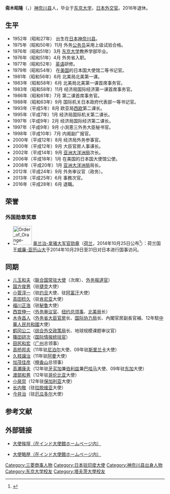 {{Infobox ambassador
| name  = 齋木 昭隆
| original_name = 
| native_name_lang = 
| image = 
| imagesize = 
| order = 23
| ambassador_from = 日本
| country = 印度
| term_start = 2011年2月
| term_end = 2012年9月
|1blankname    = {{nowrap|[[外務大臣_(日本)|外務大臣]]}}
|1namedata     = [[前原誠司|前原誠司]]<br>[[枝野幸男|枝野幸男]]（代）<br>[[松本剛明|松本剛明]]<br>[[玄葉光一郎|玄葉光一郎]]
| predecessor = {{link-ja|堂道秀明|堂道秀明}}
| successor = {{link-ja|八木毅|八木毅 (外交官)}}
|birth_date = {{birth date and age|1952|10|10}}
|birth_place = {{JPN}}[[神奈川縣|神奈川縣]]
|death_date = 
|death_place = 
|alma_mater = [[東京大学|東京大学]]教養学部
|profession = 
|occupation=
|spouse = {{link-ja|齋木尚子|斎木尚子}}
|parents=齋木千九郎（父）
|relatives= 
|children= 
|party = 
|website=
}}
'''斋木昭隆'''（{{lang-ja|'''齋木昭隆'''}}，{{bd|1952年|10月10日|||catIdx= Saiki Akitaka}}）[[神奈川县|神奈川县]]人，毕业于[[东京大学|东京大学]]，[[日本|日本]][[外交官|外交官]]。2016年退休。

== 生平 ==
* 1952年（昭和27年） 出生在[[日本|日本]][[神奈川县|神奈川县]]。
* 1975年（昭和50年）11月 外务[[公务员|公务员]]采用上级试验合格。
* 1976年（昭和51年）3月 [[东京大学|东京大学]]教养学部毕业。
* 1976年（昭和51年）4月 外务省入职。
* 1977年（昭和52年） [[英语|英语]]研修。 
* 1979年（昭和54年） 在[[美国|美国]]的日本国大使馆二等书记官。
* 1981年（昭和56年）6月 北美局北美第一课。 
* 1983年（昭和58年）6月 北美局北美第一课首席事务官。 
* 1983年（昭和58年）11月 经济局国际经济第一课首席事务官。
* 1986年（昭和61年）7月 第二课首席事务官。
* 1988年（昭和63年）9月 国际机关日本政府代表部一等书记官。
* 1993年（平成5年）8月 欧亚局[[西欧|西欧]]第二课长。 
* 1995年（平成7年）1月 经济局国际机关第二课长。 
* 1997年（平成9年）2月 经济局国际经济第二课长。 
* 1997年（平成9年）9月 小渕恵三外务大臣秘书官。 
* 1998年（平成10年）7月 内阁副广报官。
* 2000年（平成12年）8月 经济局外务参事官。 
* 2000年（平成12年）9月 大臣官房人事课长。
* 2002年（平成14年）9月 [[亚洲大洋洲局|亚洲大洋洲局]]次长。 
* 2006年（平成18年）1月 在美国的日本国大使馆公使。 
* 2008年（平成20年）1月 [[亚洲大洋洲局|亚洲大洋洲局]]局长。 
* 2012年（平成24年）9月 外务审议官（政务）。
* 2013年（平成25年）6月 事務次官。
* 2016年（平成28年）6月 退職。

==荣誉==
===外国勋章奖章===
* [[File:Order_of_Orange-Nassau_ribbon_-_Grand_Officer.svg|60px]] [[奥兰治-拿骚勋章|奥兰治-拿骚大军官勋章]]（[[荷兰|荷兰]]，2014年10月25日公布<ref>{{nl}}{{cite web |title=Decoraties Staatsbezoeken Japan en Republiek Korea |url=https://www.koninklijkhuis.nl/actueel/nieuws/2014/10/25/decoraties-staatsbezoeken-japan-en-republiek-korea |publisher=Het Koninklijk Huis |date=2014-10-25 |accessdate=2021-12-30 |archive-date=2022-01-06 |archive-url=https://web.archive.org/web/20220106050614/https://www.koninklijkhuis.nl/actueel/nieuws/2014/10/25/decoraties-staatsbezoeken-japan-en-republiek-korea |dead-url=no }}</ref>）：荷兰国王[[威廉-亚历山大_(荷兰)|威廉-亚历山大]]于2014年10月29日至31日对日本进行国事访问。

== 同期 ==
*[[儿玉和夫|儿玉和夫]]（[[联合国常驻大使|联合国常驻大使]]（次席）、[[外务报道官|外务报道官]]）
*[[国方俊男|国方俊男]]（驻[[捷克|捷克]]大使）
*[[小菅淳一|小菅淳一]]（驻[[约旦|约旦]]大使、驻[[阿富汗|阿富汗]]大使）
*[[高田稔久|高田稔久]]（驻[[肯尼亚|肯尼亚]]大使）
*[[福川正浩|福川正浩]]（驻[[秘鲁|秘鲁]]大使）
*[[西宫伸一|西宫伸一]]（[[外务审议官|外务审议官]]、[[纽约|纽约]][[总领事|总领事]]、[[北美局|北美局]]长）
*[[木寺昌人|木寺昌人]]（[[外务省大臣官房|外务省大臣官房]]长、[[国际协力局|国际协力局]]长、內閣官房副長官補、12年駐[[中華人民共和國|中華人民共和國]]大使）
*[[鹤冈公二|鹤冈公二]]（[[综合外交政策局|综合外交政策局]]长、地球规模课题审议官）
*[[篠田研次|篠田研次]]（[[国际情报统括官|国际情报统括官]]）
*[[田尻和宏|田尻和宏]]（[[广州|广州]]总领事）
*[[高桥邦夫_(外交官)|高桥邦夫]]（11年驻[[尼泊尔|尼泊尔]]大使、09年驻[[斯里兰卡|斯里兰卡]]大使）
*[[久枝譲治|久枝譲治]]（11年驻[[阿曼|阿曼]]大使）
*[[加茂佳彦|加茂佳彦]]（[[檀香山|檀香山]]总领事）
*[[高瀬康夫|高瀬康夫]]（12年驻[[牙买加|牙买加]]兼[[伯利兹|伯利兹]]兼[[巴哈马|巴哈马]]大使、09年驻[[东加|东加]]大使）
*[[渡部和男|渡部和男]]（12年驻[[哥伦比亚|哥伦比亚]]大使）
*[[小泉崇|小泉崇]]（12年驻[[保加利亚|保加利亚]]大使）
*[[长内敬|长内敬]]（驻[[拉脱维亚|拉脱维亚]]大使）
*[[今井治|今井治]]（驻[[厄瓜多尔|厄瓜多尔]]大使）

==参考文献==
{{reflist}}

==外部链接==
* {{en icon}}[http://www.in.emb-japan.go.jp/About_Us/Ambassador_Message.html 大使挨拶（在インド大使館ホームページ内）] {{Wayback|url=http://www.in.emb-japan.go.jp/About_Us/Ambassador_Message.html |date=20190626090835 }}
* {{ja icon}}[http://www.in.emb-japan.go.jp/About_Us/cv_j.pdf 大使略歴（在インド大使館ホームページ内）] {{Wayback|url=http://www.in.emb-japan.go.jp/About_Us/cv_j.pdf |date=20160706115116 }}

{{DEFAULTSORT:Saiki Akitaka}}
[[Category:三菱商事人物|Category:三菱商事人物]]
[[Category:日本驻印度大使|Category:日本驻印度大使]]
[[Category:神奈川县出身人物|Category:神奈川县出身人物]]
[[Category:东京大学校友|Category:东京大学校友]]
[[Category:塔夫茨大學校友|Category:塔夫茨大學校友]]